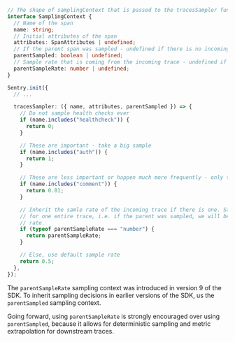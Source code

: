 ```typescript
// The shape of samplingContext that is passed to the tracesSampler function
interface SamplingContext {
  // Name of the span
  name: string;
  // Initial attributes of the span
  attributes: SpanAttributes | undefined;
  // If the parent span was sampled - undefined if there is no incoming trace
  parentSampled: boolean | undefined;
  // Sample rate that is coming from the incoming trace - undefined if there is no incoming trace
  parentSampleRate: number | undefined;
}

Sentry.init({
  // ...

  tracesSampler: ({ name, attributes, parentSampled }) => {
    // Do not sample health checks ever
    if (name.includes("healthcheck")) {
      return 0;
    }

    // These are important - take a big sample
    if (name.includes("auth")) {
      return 1;
    }

    // These are less important or happen much more frequently - only take 1%
    if (name.includes("comment")) {
      return 0.01;
    }

    // Inherit the samle rate of the incoming trace if there is one. Sampling is deterministic
    // for one entire trace, i.e. if the parent was sampled, we will be sampled too at the same
    // rate.
    if (typeof parentSampleRate === "number") {
      return parentSampleRate;
    }

    // Else, use default sample rate
    return 0.5;
  },
});
```

<Alert title="parentSampleRate">

The `parentSampleRate` sampling context was introduced in version 9 of the SDK.
To inherit sampling decisions in earlier versions of the SDK, us the `parentSampled` sampling context.

Going forward, using `parentSampleRate` is strongly encouraged over using `parentSampled`, because it allows for deterministic sampling and metric extrapolation for downstream traces.

</Alert>
